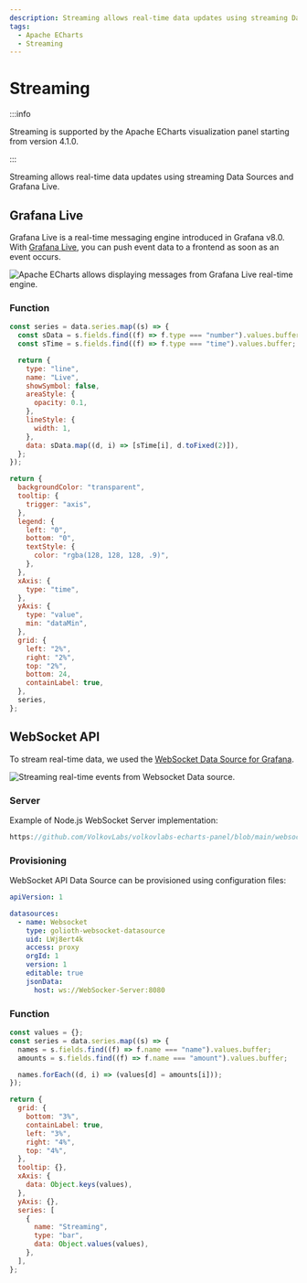 ```yaml
---
description: Streaming allows real-time data updates using streaming Data Sources and Grafana Live.
tags:
  - Apache ECharts
  - Streaming
---
```



# Streaming

:::info

Streaming is supported by the Apache ECharts visualization panel starting from version 4.1.0.

:::

Streaming allows real-time data updates using streaming Data Sources and Grafana Live.

## Grafana Live

Grafana Live is a real-time messaging engine introduced in Grafana v8.0. With [Grafana Live](https://grafana.com/docs/grafana/latest/setup-grafana/set-up-grafana-live/), you can push event data to a frontend as soon as an event occurs.

<Image
  title="Apache ECharts allows displaying messages from Grafana Live real-time engine."
  src="/img/plugins/volkovlabs-echarts-panel/live.png"
/>

### Function

```javascript
const series = data.series.map((s) => {
  const sData = s.fields.find((f) => f.type === "number").values.buffer;
  const sTime = s.fields.find((f) => f.type === "time").values.buffer;

  return {
    type: "line",
    name: "Live",
    showSymbol: false,
    areaStyle: {
      opacity: 0.1,
    },
    lineStyle: {
      width: 1,
    },
    data: sData.map((d, i) => [sTime[i], d.toFixed(2)]),
  };
});

return {
  backgroundColor: "transparent",
  tooltip: {
    trigger: "axis",
  },
  legend: {
    left: "0",
    bottom: "0",
    textStyle: {
      color: "rgba(128, 128, 128, .9)",
    },
  },
  xAxis: {
    type: "time",
  },
  yAxis: {
    type: "value",
    min: "dataMin",
  },
  grid: {
    left: "2%",
    right: "2%",
    top: "2%",
    bottom: 24,
    containLabel: true,
  },
  series,
};
```

## WebSocket API

To stream real-time data, we used the [WebSocket Data Source for Grafana](https://grafana.com/grafana/plugins/golioth-websocket-datasource/).

<Image
  title="Streaming real-time events from Websocket Data source."
  src="/img/plugins/volkovlabs-echarts-panel/websocket.png"
/>

### Server

Example of Node.js WebSocket Server implementation:

```javascript reference
https://github.com/VolkovLabs/volkovlabs-echarts-panel/blob/main/websocket/server.js
```

### Provisioning

WebSocket API Data Source can be provisioned using configuration files:

```yaml
apiVersion: 1

datasources:
  - name: Websocket
    type: golioth-websocket-datasource
    uid: LWj8ert4k
    access: proxy
    orgId: 1
    version: 1
    editable: true
    jsonData:
      host: ws://WebSocker-Server:8080
```

### Function

```javascript
const values = {};
const series = data.series.map((s) => {
  names = s.fields.find((f) => f.name === "name").values.buffer;
  amounts = s.fields.find((f) => f.name === "amount").values.buffer;

  names.forEach((d, i) => (values[d] = amounts[i]));
});

return {
  grid: {
    bottom: "3%",
    containLabel: true,
    left: "3%",
    right: "4%",
    top: "4%",
  },
  tooltip: {},
  xAxis: {
    data: Object.keys(values),
  },
  yAxis: {},
  series: [
    {
      name: "Streaming",
      type: "bar",
      data: Object.values(values),
    },
  ],
};
```
